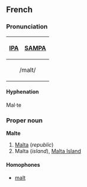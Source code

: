 ==French==
===Pronunciation===
{| border=1 cellpadding=5
! [[w:IPA|IPA]] !! [[w:SAMPA|SAMPA]]
|-
|colspan=2 align=center| /malt/
|}

====Hyphenation====
Mal·te

===Proper noun===
'''Malte'''

#[[Malta]] (''republic'')
#Malta (''island''), [[Malta Island]]

====Homophones====
*[[malt#French|malt]]